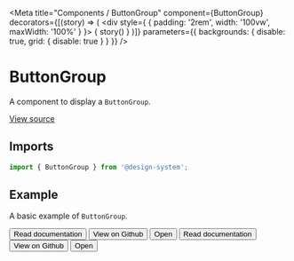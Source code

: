 
<Meta
  title="Components / ButtonGroup"
  component={ButtonGroup}
  decorators={[(story) => (
    <div style={ { padding: '2rem', width: '100vw', maxWidth: '100%' } }>
      { story() }
    </div>
  )]}
  parameters={{ backgrounds: { disable: true, grid: { disable: true } } }}
/>

# ButtonGroup

A component to display a `ButtonGroup`.

[View source](https://github.com/actarian/design-system/tree/main/src/ui/components/button-group)

## Imports

```js
import { ButtonGroup } from '@design-system';
```

## Example

A basic example of `ButtonGroup`.

<Canvas>
  <Story name="default">
    <ButtonGroup>
      <Button variant="default">Read documentation</Button>
      <Button variant="default">View on Github</Button>
      <Button variant="default"><span>Open</span> <ChevronDown /></Button>
    </ButtonGroup>
  </Story>
</Canvas>

<Canvas>
  <Story name="vertical">
    <ButtonGroup vertical>
      <Button variant="default">Read documentation</Button>
      <Button variant="default">View on Github</Button>
      <Button variant="default"><span>Open</span> <ChevronDown /></Button>
    </ButtonGroup>
  </Story>
</Canvas>
